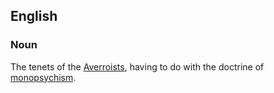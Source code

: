 ==English==
===Noun===
The tenets of the [[Averroist]]s, having to do with the doctrine of [[monopsychism]].